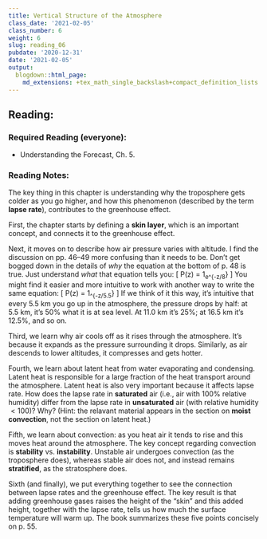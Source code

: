 ```yaml
---
title: Vertical Structure of the Atmosphere
class_date: '2021-02-05'
class_number: 6
weight: 6
slug: reading_06
pubdate: '2020-12-31'
date: '2021-02-05'
output:
  blogdown::html_page:
    md_extensions: +tex_math_single_backslash+compact_definition_lists
---
```

## Reading:

### Required Reading (everyone):

* Understanding the Forecast, Ch. 5.

### Reading Notes:

The key thing in this chapter is understanding why the troposphere gets colder as
  you go higher, and how this phenomenon (described by the term **lapse rate**),
  contributes to the greenhouse effect.

  First, the chapter starts by defining a **skin layer**, which is an
  important concept, and connects it to the greenhouse effect.

  Next, it moves on to describe how air pressure varies with altitude. I
  find the discussion on pp. 46--49 more confusing than it needs to be.
  Don't get bogged down in the details of _why_ the equation at
  the bottom of p. 48 is true. Just understand _what_ that equation
  tells you:
\[
  P(z) = 1~\text{atm}\cdot e^{-z/8~\text{km}}
\]
You might find it easier and more intuitive to work with another way to write
the same equation:
\[
  P(z) = 1~\text{atm}\cdot 2^{-z/5.5~\text{km}}
\]
If we think of it this way, it's intuitive that every 5.5 km you go up in the
atmosphere, the pressure drops by half: at 5.5 km, it's 50% what it is at sea
level. At 11.0 km it's 25%; at 16.5 km it's 12.5%, and so on.

Third, we learn why air cools off as it rises through the atmosphere. It's
because it expands as the pressure surrounding it drops. Similarly, as air descends to lower
altitudes, it compresses and gets hotter.

Fourth, we learn about latent heat from water evaporating and condensing. Latent
heat is responsible for a large fraction of the heat transport around the atmosphere. Latent heat
is also very important because it affects lapse rate. How does the lapse rate in
**saturated** air (i.e., air with 100% relative humidity) differ from the lapse rate
in **unsaturated** air (with relative humidity $<100%$)? Why? (Hint: the relavant
material appears in the section on **moist convection**, not the section on latent heat.)

Fifth, we learn about convection: as you heat air it tends to rise and this
moves heat around the atmosphere. The key concept regarding convection is **stability** vs.
**instability**. Unstable air undergoes convection (as the troposphere does), whereas
stable air does not, and instead remains **stratified**, as the stratosphere does.

Sixth (and finally), we put everything together to see the connection between
lapse rates and the greenhouse effect. The key result is that adding greenhouse gases raises the height
of the "skin" and this added height, together with the lapse rate, tells us how much the
surface temperature will warm up. The book summarizes these five points
concisely on p. 55.
